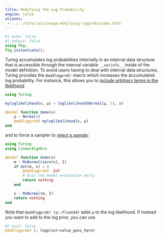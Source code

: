 ```yaml
---
title: Modifying the Log Probability
engine: julia
aliases:
 - ../../tutorials/usage-modifying-logprob/index.html
---
```


```julia
#| echo: false
#| output: false
using Pkg;
Pkg.instantiate();
```

Turing accumulates log probabilities internally in an internal data structure that is accessible through the internal variable `__varinfo__` inside of the model definition.
To avoid users having to deal with internal data structures, Turing provides the `@addlogprob!` macro which increases the accumulated log probability.
For instance, this allows you to
[include arbitrary terms in the likelihood](https://github.com/TuringLang/Turing.jl/issues/1332)

```julia
using Turing

myloglikelihood(x, μ) = loglikelihood(Normal(μ, 1), x)

@model function demo(x)
    μ ~ Normal()
    @addlogprob! myloglikelihood(x, μ)
end
```

and to force a sampler to [reject a sample](https://github.com/TuringLang/Turing.jl/issues/1328):

```julia
using Turing
using LinearAlgebra

@model function demo(x)
    m ~ MvNormal(zero(x), I)
    if dot(m, x) < 0
        @addlogprob! -Inf
        # Exit the model evaluation early
        return nothing
    end

    x ~ MvNormal(m, I)
    return nothing
end
```

Note that `@addlogprob! (p::Float64)` adds `p` to the log likelihood.
If instead you want to add to the log prior, you can use

```julia
#| eval: false
@addlogprob! (; logprior=value_goes_here)
```
